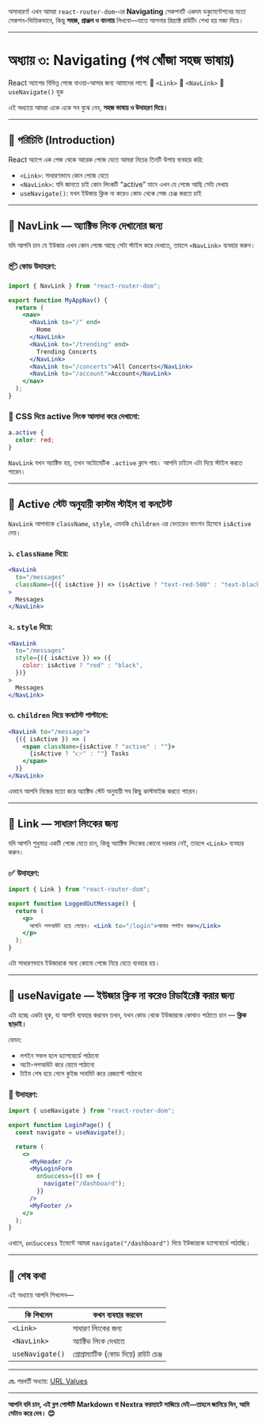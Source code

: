 অসাধারণ! এখন আমরা `react-router-dom`-এর **Navigating** সেকশনটি একদম ডকুমেন্টেশনের মতো সেকশন-ভিত্তিকভাবে, কিন্তু **সহজ, প্রাঞ্জল ও বাংলায়** লিখবো—যাতে আপনার রিয়্যাক্ট রাউটিং শেখা হয় মজা দিয়ে।

---

# অধ্যায় ৩: Navigating (পথ খোঁজা সহজ ভাষায়)

React অ্যাপের বিভিন্ন পেজে যাওয়া-আসার জন্য আমাদের লাগে:
🔹 `<Link>`
🔹 `<NavLink>`
🔹 `useNavigate()` হুক

এই অধ্যায়ে আমরা একে একে সব বুঝে নেব, **সহজ ভাষায় ও উদাহরণ দিয়ে।**

---

## 🔰 পরিচিতি (Introduction)

React অ্যাপে এক পেজ থেকে আরেক পেজে যেতে আমরা নিচের তিনটি উপায় ব্যবহার করি:

- `<Link>`: সাধারণভাবে কোন পেজে যেতে
- `<NavLink>`: যদি জানতে চাই কোন লিংকটি “active” মানে এখন যে পেজে আছি সেটা দেখায়
- `useNavigate()`: যখন ইউজার ক্লিক না করেও কোড থেকে পেজ চেঞ্জ করতে চাই

---

## 🌟 NavLink — অ্যাক্টিভ লিংক দেখানোর জন্য

যদি আপনি চান যে ইউজার এখন কোন পেজে আছে সেটা স্টাইল করে দেখাতে, তাহলে `<NavLink>` ব্যবহার করুন।

### 📦 কোড উদাহরণ:

```jsx
import { NavLink } from "react-router-dom";

export function MyAppNav() {
  return (
    <nav>
      <NavLink to="/" end>
        Home
      </NavLink>
      <NavLink to="/trending" end>
        Trending Concerts
      </NavLink>
      <NavLink to="/concerts">All Concerts</NavLink>
      <NavLink to="/account">Account</NavLink>
    </nav>
  );
}
```

### 🎨 CSS দিয়ে active লিংক আলাদা করে দেখানো:

```css
a.active {
  color: red;
}
```

`NavLink` যখন অ্যাক্টিভ হয়, তখন অটোমেটিক `.active` ক্লাস পায়। আপনি চাইলে এটা দিয়ে স্টাইল করতে পারেন।

---

## 🧠 Active স্টেট অনুযায়ী কাস্টম স্টাইল বা কনটেন্ট

`NavLink` আপনাকে `className`, `style`, এমনকি `children` এর ভেতরেও ফাংশন হিসেবে `isActive` দেয়।

### ১. `className` দিয়ে:

```jsx
<NavLink
  to="/messages"
  className={({ isActive }) => (isActive ? "text-red-500" : "text-black")}
>
  Messages
</NavLink>
```

### ২. `style` দিয়ে:

```jsx
<NavLink
  to="/messages"
  style={({ isActive }) => ({
    color: isActive ? "red" : "black",
  })}
>
  Messages
</NavLink>
```

### ৩. `children` দিয়ে কনটেন্ট পাল্টানো:

```jsx
<NavLink to="/message">
  {({ isActive }) => (
    <span className={isActive ? "active" : ""}>
      {isActive ? "👉" : ""} Tasks
    </span>
  )}
</NavLink>
```

এভাবে আপনি নিজের মতো করে অ্যাক্টিভ স্টেট অনুযায়ী সব কিছু কাস্টমাইজ করতে পারেন।

---

## 🧷 Link — সাধারণ লিংকের জন্য

যদি আপনি শুধুমাত্র একটি পেজে যেতে চান, কিন্তু অ্যাক্টিভ লিংকের কোনো দরকার নেই, তাহলে `<Link>` ব্যবহার করুন।

### ✅ উদাহরণ:

```jsx
import { Link } from "react-router-dom";

export function LoggedOutMessage() {
  return (
    <p>
      আপনি লগআউট হয়ে গেছেন। <Link to="/login">আবার লগইন করুন</Link>
    </p>
  );
}
```

এটা সাধারণভাবে ইউজারকে অন্য কোনো পেজে নিয়ে যেতে ব্যবহার হয়।

---

## 🚀 useNavigate — ইউজার ক্লিক না করেও রিডাইরেক্ট করার জন্য

এটা হচ্ছে একটা হুক, যা আপনি ব্যবহার করবেন তখন,
যখন কোড থেকে ইউজারকে কোথাও পাঠাতে চান — **ক্লিক ছাড়াই।**

যেমন:

- লগইন সফল হলে ড্যাশবোর্ডে পাঠানো
- অটো-লগআউট করে হোমে পাঠানো
- টাইম শেষ হয়ে গেলে কুইজ সাবমিট করে রেজাল্টে পাঠানো

### 🧪 উদাহরণ:

```jsx
import { useNavigate } from "react-router-dom";

export function LoginPage() {
  const navigate = useNavigate();

  return (
    <>
      <MyHeader />
      <MyLoginForm
        onSuccess={() => {
          navigate("/dashboard");
        }}
      />
      <MyFooter />
    </>
  );
}
```

এখানে, `onSuccess` ইভেন্টে আমরা `navigate("/dashboard")` দিয়ে ইউজারকে ড্যাশবোর্ডে পাঠাচ্ছি।

---

## 🧭 শেষ কথা

এই অধ্যায়ে আপনি শিখলেন—

| কি শিখলেন       | কখন ব্যবহার করবেন                     |
| --------------- | ------------------------------------- |
| `<Link>`        | সাধারণ লিংকের জন্য                    |
| `<NavLink>`     | অ্যাক্টিভ লিংক দেখাতে                 |
| `useNavigate()` | প্রোগ্রাম্যাটিক (কোড দিয়ে) রাউট চেঞ্জ |

---

🔜 পরবর্তী অধ্যায়: [URL Values](./url-values)

---

**আপনি যদি চান, এই ব্লগ পোস্টটি Markdown বা Nextra ফরম্যাটে সাজিয়ে দেই—তাহলে জানিয়ে দিন, আমি সেটাও করে দেব। 😊**
